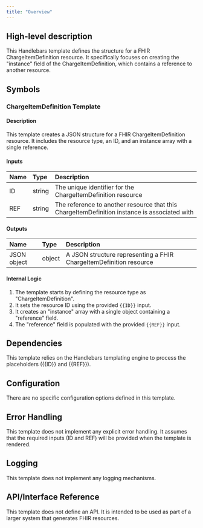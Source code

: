 ```yaml
---
title: "Overview"
---
```


## High-level description
This Handlebars template defines the structure for a FHIR ChargeItemDefinition resource. It specifically focuses on creating the "instance" field of the ChargeItemDefinition, which contains a reference to another resource.

## Symbols

### ChargeItemDefinition Template
#### Description
This template creates a JSON structure for a FHIR ChargeItemDefinition resource. It includes the resource type, an ID, and an instance array with a single reference.

#### Inputs
| Name | Type | Description |
|:-----|:-----|:------------|
| ID   | string | The unique identifier for the ChargeItemDefinition resource |
| REF  | string | The reference to another resource that this ChargeItemDefinition instance is associated with |

#### Outputs
| Name | Type | Description |
|:-----|:-----|:------------|
| JSON object | object | A JSON structure representing a FHIR ChargeItemDefinition resource |

#### Internal Logic
1. The template starts by defining the resource type as "ChargeItemDefinition".
2. It sets the resource ID using the provided `{{ID}}` input.
3. It creates an "instance" array with a single object containing a "reference" field.
4. The "reference" field is populated with the provided `{{REF}}` input.

## Dependencies
This template relies on the Handlebars templating engine to process the placeholders ({{ID}} and {{REF}}).

## Configuration
There are no specific configuration options defined in this template.

## Error Handling
This template does not implement any explicit error handling. It assumes that the required inputs (ID and REF) will be provided when the template is rendered.

## Logging
This template does not implement any logging mechanisms.

## API/Interface Reference
This template does not define an API. It is intended to be used as part of a larger system that generates FHIR resources.